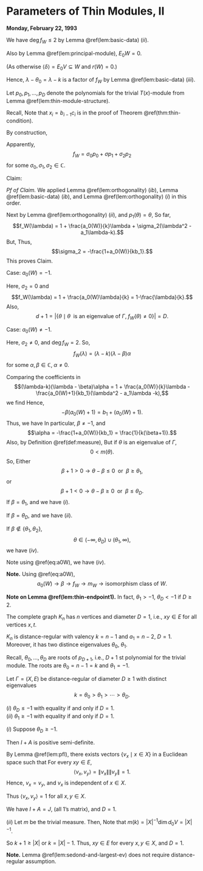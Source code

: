 # Parameters of Thin Modules, II {#lec15}
**Monday, February 22, 1993**

:::{.proof name="Proof of Lemma \@ref(lem:thin-endpoint1) Continued"}  
  
| We have $\deg f_W\leq 2$ by Lemma \@ref(lem:basic-data) $(ii)$.

Also by Lemma \@ref(lem:principal-module), $E_0W = 0$.

(As otherwise $\langle \delta \rangle = E_0V \subseteq W$ and $r(W) = 0$.)

Hence, $\lambda - \theta_0 = \lambda - k$ is a factor of $f_W$ by Lemma \@ref(lem:basic-data) $(iii)$.

Let $p_0, p_1, \ldots, p_D$ denote the polynomials for the trivial $T(x)$-module from Lemma \@ref(lem:thin-module-structure).

Recall,
\begin{align}
\sum_{\theta\in \mathbb{R}}m(\theta)p_i(\theta)p_j(\theta) & = \delta_{ij}x_1x_2\cdots x_i \quad (0\leq i,j\leq D)\\
& = \delta_{ij}b_0b_1\cdots b_{i-1}c_1c_2\cdots c_i.
\end{align}
Note that $x_i = b_{i-1}c_i$ is in the proof of Theorem \@ref(thm:thin-condition).

By construction,
\begin{align}
p_0(\lambda) & = 1,\\
p_1(\lambda) & = \lambda,\\
p_2(\lambda) & = \lambda^2 - a_1\lambda - k.
\end{align}

Apparently, 
$$f_W = \sigma_0 p_0 + \sigma p_1 + \sigma_2 p_2$$
for some $\sigma_0, \sigma_1, \sigma_2\in \mathbb{C}$.

Claim:
\begin{align}
\sigma_0 & = 1,\\
\sigma_1 & = \frac{a_0(W)}{k},\\
\sigma_2 & = -\frac{1+a_0(W)}{kb_1}.
\end{align}

_Pf of Claim._
\begin{align}
1 & = \sum_{\theta\in \mathbb{R}}m_W(\theta)\\
& = \sum_{\theta\in \mathbb{R}}m(\theta)f_W(\theta)\\
& = \sum_{j=0}^2 \sigma_j\left(\sum_{\theta\in \mathbb{R}}m(\theta)p_j(\theta)\right)\\
& = \sigma_0.
\end{align}
We applied Lemma \@ref(lem:orthogonality) $(ib)$, Lemma \@ref(lem:basic-data) $(ib)$, and Lemma \@ref(lem:orthogonality) $(i)$ in this order.

Next by Lemma \@ref(lem:orthogonality) $(ii)$, and $p_1(\theta) = \theta$, 
\begin{align}
a_0(W) & = \sum_{\theta\in \mathbb{R}}m_W(\theta)\theta\\
& = \sum_{\theta\in \mathbb{R}}m(\theta)f_W(\theta)\theta\\
& = \sum_{j = 0}^2\sigma_j\sum_{\theta\in \mathbb{R}}m(\theta)p_j(\theta)p_1(\theta)\\
& = \sigma_1 x_1(T\delta)\\
& = \sigma_1b_0c_1\\
& = \sigma_1 k.
\end{align}
So far,
$$f_W(\lambda) = 1 + \frac{a_0(W)}{k}\lambda + \sigma_2(\lambda^2 - a_1\lambda-k).$$
But,
\begin{align}
0 & = f_W(k)\\
& = 1 + a_0(W) + \sigma_2k(k-a_1-1)\\
& = 1 + a_0(W) + \sigma_2kb_1.
\end{align}
Thus,
$$\sigma_2 = -\frac{1+a_0(W)}{kb_1}.$$
This proves Claim.

Case: $a_0(W) = -1$.

Here, $\sigma_2 = 0$ and
$$f_W(\lambda) = 1 + \frac{a_0(W)\lambda}{k} = 1-\frac{\lambda}{k}.$$
Also,
$$d+1 = |\{\theta \mid \theta \;\text{ is an eigenvalue of $\Gamma$}, \; f_W(\theta)\neq 0\}| = D.$$


Case: $a_0(W) \neq -1$.

Here, $\sigma_2\neq 0$, and $\deg f_W = 2$. So,
$$f_W(\lambda) = (\lambda - k)(\lambda - \beta)\alpha$$
for some $\alpha, \beta\in \mathbb{C}, \; \alpha \neq 0$.

Comparing the coefficients in 
$$(\lambda-k)(\lambda - \beta)\alpha = 1 + \frac{a_0(W)}{k}\lambda - \frac{a_0(W)+1}{kb_1}(\lambda^2 - a_1\lambda -k),$$
we find
\begin{align}
\alpha & = -\frac{a_0(W) + 1}{kb_1},\\
-(k+\beta)\alpha & = \frac{a_0(W)}{k} + \frac{a_0(W)+1}{kb_1}a_1,\\
k\beta\alpha & = 1 + \frac{a_0(W)+1}{b_1}.
\end{align}
Hence, 
$$-\beta(a_0(W) + 1) = b_1 + (a_0(W) + 1).$$
Thus, we have
\begin{equation}
(1+a_0(W))(1+\beta) = -b_1. (\#eq:a0W)
\end{equation}
In particular, $\beta \neq -1$, and
$$\alpha = -\frac{1+a_0(W)}{kb_1} = \frac{1}{k(\beta+1)}.$$
Also, by Definition \@ref(def:measure),
\begin{align}
0 &\leq m_W(\theta) \\
& = m(\theta)f_W(\theta) \quad (\text{for all} \; \theta\in \mathbb{R}).
\end{align}
But if $\theta$ is an eigenvalue of $\Gamma$,
$$0 < m(\theta).$$
So, 
\begin{align}
0 & \leq f_W(\theta)\\
& = \frac{(\theta-k)(\theta-\beta)}{k(\beta+1)}.
\end{align}
Either
$$\beta+1 >0 \to \theta-\beta \leq 0 \;\text{ or }\; \beta \geq \theta_1,$$
or
$$\beta+1 < 0 \to \theta-\beta \geq 0 \;\text{ or }\; \beta \leq \theta_D.$$
If $\beta = \theta_1$,
\begin{align}
a_0(W) & = - \frac{b_1}{\beta+1}-1 = -\frac{b_1}{\theta_1+1}-1\\
f_W(\lambda) & = \frac{(\lambda - k)(\lambda - \theta_1)}{k(\theta_1+1)},
\end{align}
and we have $(i)$.

If $\beta = \theta_D$,
\begin{align}
a_0(W) & = -\frac{b_1}{\theta_D+1}-1\\
f_W(\lambda) & = \frac{(\lambda - k)(\lambda - \theta_D)}{k(\theta_D+1)},
\end{align}
and we have $(ii)$.

If $\beta \not\in \{\theta_1, \theta_2\}$, 
$$\theta \in (-\infty, \theta_D) \cup (\theta_1, \infty),$$
we have $(iv)$.

Note using \@ref(eq:a0W), we have $(iv)$.
:::

**Note.** 
Using \@ref(eq:a0W),
$$a_0(W) \to \beta \to f_W \to m_W \to \text{isomorphism class of $W$}.$$

**Note on Lemma \@ref(lem:thin-endpoint1).**
In fact, $\theta_1 > -1$, $\theta_D < -1$ if $D\geq 2$.

:::{.definition #complete-graph}
The complete graph \index{complete graph} $K_n$ has $n$ vertices and diameter $D = 1$, i.e., $xy\in E$ for all vertices $x,t$.
:::

$K_n$ is distance-regular with valency $k = n-1$ and $a_1 = n-2$, $D = 1$.
Moreover, it has two distince eigenvalues $\theta_0$, $\theta_1$.

Recall, $\theta_0, \ldots, \theta_D$ are roots of $p_{D+1}$, i.e., $D+1$ st polynomial for the trivial module.
\begin{align}
p_0 & = 1,\\
p_1 & = \lambda,\\
p_2 & = \lambda^2 - a_1\lambda - k\\
& = \lambda^2 - (n-2)\lambda - (n-1)\\
& = (\lambda - (n-1))(\lambda +1).
\end{align}
The roots are $\theta_0 = n-1 = k$ and $\theta_1 = -1$.


:::{.lemma #sedond-and-largest-ev}
Let $\Gamma = (X, E)$ be distance-regular of diameter $D\geq 1$ with distinct eigenvalues
$$k = \theta_0 > \theta_1 > \cdots > \theta_D.$$

| $(i)$ $\theta_D\leq -1$ with equality if and only if $D = 1$.

| $(ii)$ $\theta_1 \geq -1$ with equality if and only if $D=1$.
:::

:::{.proof}
$(i)$ Suppose $\theta_D \geq -1$. 

Then $I + A$ is positive semi-definite.

By Lemma \@ref(lem:pfl), there exists vectors $\{v_x\mid x\in X\}$ in a Euclidean space such that
\begin{align}
\langle v_x,v_y\rangle & = (I+A)_{xy}\\
& = \begin{cases} 1 & \text{if $x = y$ or $xy\in E$,}\\0 & \text{othewise}.
\end{cases}
\end{align}
For every $xy\in E$, 
$$\langle v_x, v_y\rangle = \|v_x\|\|v_y\| = 1.$$
Hence, $v_x = v_y$, and $v_x$ is independent of $x\in X$.

Thus $\langle v_x,v_y\rangle = 1$ for all $x,y\in X$.

We have $I + A = J$, (all 1's matrix), and $D = 1$.

$(ii)$ Let $m$ be the trivial measure. Then,
\begin{align}
1 & = \sum_{\theta\in \mathbb{R}}m(\theta) + \sum_{\theta\in \mathbb{R}}m(\theta)\theta \\
& = \sum_{\theta\in \mathbb{R}}m(\theta)(\theta+1)\\
& = m(k)(k+1) + \sum_{\theta\neq k}m(\theta)(\theta+1)\\
& \leq (k+1)|X|^{-1}.
\end{align}
Note that $m(k) = |X|^{-1}\dim d_0V = |X|^{-1}$.

So $k+1 \geq |X|$ or $k = |X|-1$. Thus,
$xy\in E$ for every $x,y\in X$, and $D = 1$.
:::

**Note.**
Lemma \@ref(lem:sedond-and-largest-ev) does not require distance-regular assumption.
